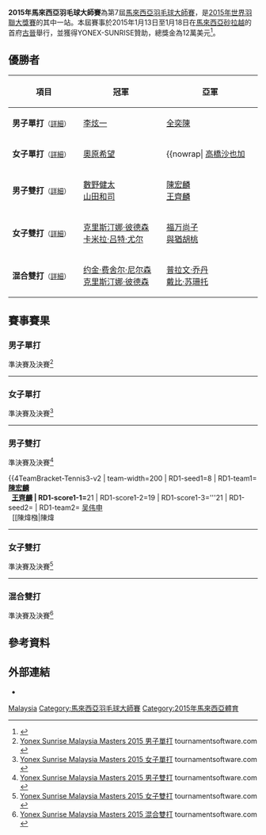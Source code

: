 {{noteTA|G1=Badminton}}
{{infobox badminton event
|name           = 2015年馬來西亞羽毛球大師賽
|image          = 
|size           = 
|caption        =
|dates          = 2015年1月13日－1月18日
|number_edition = 第7屆
|level          = 3A
|prize_money    = 12萬美元
|location       = {{MAS}}[[砂拉越|砂拉越]][[古晉|古晉]]
|venue          = Stadium Perpaduan Kuching
|previous       = 2014年馬來西亞羽毛球黃金大獎賽 
|next           = 2016年馬來西亞羽毛球大師賽
}}
'''2015年馬來西亞羽毛球大師賽'''為第7屆[[馬來西亞羽毛球大師賽|馬來西亞羽毛球大師賽]]，是[[2015年世界羽聯大獎賽|2015年世界羽聯大獎賽]]的其中一站。本屆賽事於2015年1月13日至1月18日在[[馬來西亞|馬來西亞]][[砂拉越|砂拉越]]的首府[[古晉|古晉]]舉行，並獲得YONEX-SUNRISE贊助，總獎金為12萬美元<ref>{{cite web|title=Tournament prospectus - YONEX-SUNRISE MALAYSIA MASTERS 2015|url=http://www.bwfbadminton.org/file.aspx?id=602214&dl=1|accessdate=2015-01-20|archive-date=2015-01-20|archive-url=https://web.archive.org/web/20150120115230/http://www.bwfbadminton.org/file.aspx?id=602214&dl=1|dead-url=no}}{{en}}</ref>。

== 優勝者 ==
{| class=wikitable style="font-size:small"
!width="200"|項目
!width="250"|冠軍
!width="250"|亞軍
|-
|'''男子單打'''<small>（[[#男子單打|詳細]]）</small>
|{{flagicon|KOR}} [[李炫一|李炫一]]
|{{flagicon|KOR}} [[全奕陳|全奕陳]]
|-
|'''女子單打'''<small>（[[#女子單打|詳細]]）</small>
|{{flagicon|JPN}} [[奧原希望|奧原希望]]
|{{nowrap|{{flagicon|JPN}} [[高橋沙也加|高橋沙也加]]
|-
|'''男子雙打'''<small>（[[#男子雙打|詳細]]）</small>
|{{flagicon|JPN}} [[數野健太|數野健太]] <br/>{{flagicon|JPN}} [[山田和司|山田和司]]
|{{flagicon|TPE}} [[陳宏麟|陳宏麟]] <br/>{{flagicon|TPE}} [[王齊麟|王齊麟]]
|-
|'''女子雙打'''<small>（[[#女子雙打|詳細]]）</small>
|{{flagicon|DEN}} [[克里斯汀娜·彼德森|克里斯汀娜·彼德森]] <br/>{{flagicon|DEN}} [[卡米拉·吕特·尤尔|卡米拉·吕特·尤尔]]
|{{flagicon|JPN}} [[福万尚子|福万尚子]] <br/>{{flagicon|JPN}} [[與猶胡桃|與猶胡桃]]
|-
|'''混合雙打'''<small>（[[#混合雙打|詳細]]）</small>
|{{flagicon|DEN}} [[约金·费舍尔·尼尔森|约金·费舍尔·尼尔森]] <br/>{{flagicon|DEN}} [[克里斯汀娜·彼德森|克里斯汀娜·彼德森]]
|{{flagicon|INA}} [[普拉文·乔丹|普拉文·乔丹]] <br/>{{flagicon|INA}} [[戴比·苏珊托|戴比·苏珊托]]
|}

== 賽事賽果 ==
=== 男子單打 ===
;準決賽及決賽<ref name="MS">[http://bwf.tournamentsoftware.com/sport/draw.aspx?id=6ACFA5AB-0E9F-4AFC-BFFB-40A7FE3E9938&draw=2 Yonex Sunrise Malaysia Masters 2015 男子單打] {{Webarchive|url=https://archive.is/20150120092019/http://bwf.tournamentsoftware.com/sport/draw.aspx?id=6ACFA5AB-0E9F-4AFC-BFFB-40A7FE3E9938&draw=2 |date=2015-01-20 }} tournamentsoftware.com {{en}}</ref>
{{4TeamBracket-Tennis3-v2
| team-width=200
| RD1-seed1=
| RD1-team1='''{{flagicon|KOR}} [[全奕陳|全奕陳]]
| RD1-score1-1=10
| RD1-score1-2='''21
| RD1-score1-3='''21
| RD1-seed2=
| RD1-team2={{nowrap|{{flagicon|IND}} [[阿贾伊·贾亚拉姆|阿贾伊·贾亚拉姆]]}}
| RD1-score2-1='''21
| RD1-score2-2=17
| RD1-score2-3=16

| RD1-seed3=7
| RD1-team3={{flagicon|THA}} [[达农沙·森颂汶素|达农沙·森颂汶素]]
| RD1-score3-1=19
| RD1-score3-2=15
| RD1-score3-3=
| RD1-seed4=
| RD1-team4='''{{flagicon|KOR}} [[李炫一|李炫一]]
| RD1-score4-1='''21
| RD1-score4-2='''21
| RD1-score4-3=

| RD2-seed1=
| RD2-team1={{flagicon|KOR}} [[全奕陳|全奕陳]]
| RD2-score1-1='''21
| RD2-score1-2=13
| RD2-score1-3=15
| RD2-seed2=
| RD2-team2='''{{flagicon|KOR}} [[李炫一|李炫一]]
| RD2-score2-1=19
| RD2-score2-2='''21
| RD2-score2-3='''21
}}
----

=== 女子單打 ===
;準決賽及決賽<ref name="WS">[http://bwf.tournamentsoftware.com/sport/draw.aspx?id=6ACFA5AB-0E9F-4AFC-BFFB-40A7FE3E9938&draw=4 Yonex Sunrise Malaysia Masters 2015 女子單打] {{Webarchive|url=https://archive.is/20150120091941/http://bwf.tournamentsoftware.com/sport/draw.aspx?id=6ACFA5AB-0E9F-4AFC-BFFB-40A7FE3E9938&draw=4 |date=2015-01-20 }} tournamentsoftware.com {{en}}</ref>
{{4TeamBracket-Tennis3-v2
| team-width=200
| RD1-seed1=
| RD1-team1={{flagicon|JPN}} [[佐藤冴香|佐藤冴香]]
| RD1-score1-1=7
| RD1-score1-2='''21
| RD1-score1-3=10
| RD1-seed2=3
| RD1-team2='''{{flagicon|JPN}} [[高橋沙也加|高橋沙也加]]
| RD1-score2-1='''21
| RD1-score2-2=14
| RD1-score2-3='''21

| RD1-seed3=4
| RD1-team3='''{{flagicon|JPN}} [[奧原希望|奧原希望]]
| RD1-score3-1=19
| RD1-score3-2='''21
| RD1-score3-3='''21
| RD1-seed4=2
| RD1-team4={{nowrap|{{flagicon|IND}} [[普萨拉·文卡塔·辛杜|普萨拉·文卡塔·辛杜]]}}
| RD1-score4-1='''21
| RD1-score4-2=13
| RD1-score4-3=8

| RD2-seed1=3
| RD2-team1={{nowrap|{{flagicon|JPN}} [[高橋沙也加|高橋沙也加]]}}
| RD2-score1-1=13
| RD2-score1-2=17
| RD2-score1-3=
| RD2-seed2=4
| RD2-team2='''{{flagicon|JPN}} [[奧原希望|奧原希望]]
| RD2-score2-1='''21
| RD2-score2-2='''21
| RD2-score2-3=
}}
----

=== 男子雙打 ===
;準決賽及決賽<ref name="MD">[http://bwf.tournamentsoftware.com/sport/draw.aspx?id=6ACFA5AB-0E9F-4AFC-BFFB-40A7FE3E9938&draw=6 Yonex Sunrise Malaysia Masters 2015 男子雙打] {{Webarchive|url=https://archive.is/20150120091958/http://bwf.tournamentsoftware.com/sport/draw.aspx?id=6ACFA5AB-0E9F-4AFC-BFFB-40A7FE3E9938&draw=6 |date=2015-01-20 }} tournamentsoftware.com {{en}}</ref>
{{4TeamBracket-Tennis3-v2
| team-width=200
| RD1-seed1=8
| RD1-team1='''{{flagicon|TPE}} [[陳宏麟|陳宏麟]] <br/> {{flagicon|TPE}} [[王齊麟|王齊麟]]
| RD1-score1-1='''21
| RD1-score1-2=19
| RD1-score1-3='''21
| RD1-seed2=
| RD1-team2={{flagicon|MAS}} [[吴伟申|吴伟申]] <br/> {{flagicon|MAS}} [[陳煒𣚦|陳煒{{僻字]]
| RD1-score2-1=18
| RD1-score2-2='''21
| RD1-score2-3=12

| RD1-seed3=
| RD1-team3='''{{flagicon|JPN}} [[數野健太|數野健太]] <br/> {{flagicon|JPN}} [[山田和司|山田和司]]
| RD1-score3-1='''21
| RD1-score3-2=14
| RD1-score3-3='''21
| RD1-seed4=
| RD1-team4={{nowrap|{{flagicon|INA}} [[安加·普拉塔玛|安加·普拉塔玛]] <br/> {{flagicon|INA}} [[里奇·卡兰达·苏华迪|里奇·卡兰达·苏华迪]]}}
| RD1-score4-1=17
| RD1-score4-2='''21
| RD1-score4-3=18

| RD2-seed1=8
| RD2-team1={{flagicon|TPE}} [[陳宏麟|陳宏麟]] <br/> {{flagicon|TPE}} [[王齊麟|王齊麟]]
| RD2-score1-1=19
| RD2-score1-2='''22
| RD2-score1-3=17
| RD2-seed2=
| RD2-team2='''{{flagicon|JPN}} [[數野健太|數野健太]] <br/> {{flagicon|JPN}} [[山田和司|山田和司]]
| RD2-score2-1='''21
| RD2-score2-2=14
| RD2-score2-3='''21
}}
----

=== 女子雙打 ===
;準決賽及決賽<ref name="WD">[http://bwf.tournamentsoftware.com/sport/draw.aspx?id=6ACFA5AB-0E9F-4AFC-BFFB-40A7FE3E9938&draw=8 Yonex Sunrise Malaysia Masters 2015 女子雙打] {{Webarchive|url=https://archive.is/20150120091957/http://bwf.tournamentsoftware.com/sport/draw.aspx?id=6ACFA5AB-0E9F-4AFC-BFFB-40A7FE3E9938&draw=8 |date=2015-01-20 }} tournamentsoftware.com {{en}}</ref>
{{4TeamBracket-Tennis3-v2
| team-width=200
| RD1-seed1=1
| RD1-team1='''{{flagicon|DEN}} [[克里斯汀娜·彼德森|克里斯汀娜·彼德森]] <br/> {{flagicon|DEN}} [[卡米拉·吕特·尤尔|卡米拉·吕特·尤尔]]
| RD1-score1-1='''21
| RD1-score1-2='''23
| RD1-score1-3=
| RD1-seed2=3
| RD1-team2={{nowrap|{{flagicon|INA}} [[皮娅·泽巴迪娅·贝尔纳德特|皮娅·泽巴迪娅·贝尔纳德特]] <br/> {{flagicon|INA}} [[里基·艾美莉雅·普拉蒂普塔|里基·艾美莉雅·普拉蒂普塔]]}}
| RD1-score2-1=12
| RD1-score2-2=21
| RD1-score2-3=

| RD1-seed3=
| RD1-team3='''{{flagicon|JPN}} [[福万尚子|福万尚子]] <br/> {{flagicon|JPN}} [[與猶胡桃|與猶胡桃]]
| RD1-score3-1='''21
| RD1-score3-2=19
| RD1-score3-3='''22
| RD1-seed4=
| RD1-team4={{flagicon|KOR}} [[蔡侑玎|蔡侑玎]] <br/> {{flagicon|KOR}} [[金志垣|金志垣]]
| RD1-score4-1=15
| RD1-score4-2='''21
| RD1-score4-3=20

| RD2-seed1=1
| RD2-team1='''{{flagicon|DEN}} [[克里斯汀娜·彼德森|克里斯汀娜·彼德森]] <br/> {{flagicon|DEN}} [[卡米拉·吕特·尤尔|卡米拉·吕特·尤尔]]
| RD2-score1-1='''21
| RD2-score1-2='''21
| RD2-score1-3=
| RD2-seed2=
| RD2-team2={{flagicon|JPN}} [[福万尚子|福万尚子]] <br/> {{flagicon|JPN}} [[與猶胡桃|與猶胡桃]]
| RD2-score2-1=14
| RD2-score2-2=14
| RD2-score2-3=
}}
----

=== 混合雙打 ===
;準決賽及決賽<ref name="XD">[http://bwf.tournamentsoftware.com/sport/draw.aspx?id=6ACFA5AB-0E9F-4AFC-BFFB-40A7FE3E9938&draw=10 Yonex Sunrise Malaysia Masters 2015 混合雙打] {{Webarchive|url=https://archive.is/20150120092025/http://bwf.tournamentsoftware.com/sport/draw.aspx?id=6ACFA5AB-0E9F-4AFC-BFFB-40A7FE3E9938&draw=10 |date=2015-01-20 }} tournamentsoftware.com {{en}}</ref>
{{4TeamBracket-Tennis3-v2
| team-width=200
| RD1-seed1=1
| RD1-team1='''{{flagicon|DEN}} [[约金·费舍尔·尼尔森|约金·费舍尔·尼尔森]] <br/> {{flagicon|DEN}} [[克里斯汀娜·彼德森|克里斯汀娜·彼德森]]
| RD1-score1-1='''21
| RD1-score1-2='''21
| RD1-score1-3=
| RD1-seed2=
| RD1-team2={{flagicon|MAS}} [[陳炳順|陳炳順]] <br/> {{flagicon|MAS}} [[賴沛君|賴沛君]]
| RD1-score2-1=10
| RD1-score2-2=7
| RD1-score2-3=

| RD1-seed3=
| RD1-team3={{nowrap|{{flagicon|INA}} [[伊迪·苏巴蒂亚|伊迪·苏巴蒂亚]] <br/> {{flagicon|INA}} [[格罗里亚·埃马努埃莱·维德佳佳|格罗里亚·埃马努埃莱·维德佳佳]]}}
| RD1-score3-1='''21
| RD1-score3-2=10
| RD1-score3-3=18
| RD1-seed4=2
| RD1-team4='''{{flagicon|INA}} [[普拉文·乔丹|普拉文·乔丹]] <br/> {{flagicon|INA}} [[戴比·苏珊托|戴比·苏珊托]]
| RD1-score4-1=19
| RD1-score4-2='''21
| RD1-score4-3='''21

| RD2-seed1=1
| RD2-team1='''{{nowrap|{{flagicon|DEN}} [[约金·费舍尔·尼尔森|约金·费舍尔·尼尔森]] <br/> {{flagicon|DEN}} [[克里斯汀娜·彼德森|克里斯汀娜·彼德森]]}}
| RD2-score1-1='''21
| RD2-score1-2='''21
| RD2-score1-3=
| RD2-seed2=2
| RD2-team2={{flagicon|INA}} [[普拉文·乔丹|普拉文·乔丹]] <br/> {{flagicon|INA}} [[戴比·苏珊托|戴比·苏珊托]]
| RD2-score2-1=18
| RD2-score2-2=18
| RD2-score2-3=
}}

== 參考資料 ==
{{Reflist}}

== 外部連結 ==
*{{official|http://www.bam.org.my}}

{{2015年世界羽聯大獎賽}}

[[Category:2015年世界羽聯大獎賽|Malaysia]]
[[Category:馬來西亞羽毛球大師賽|Category:馬來西亞羽毛球大師賽]]
[[Category:2015年馬來西亞體育|Category:2015年馬來西亞體育]]
